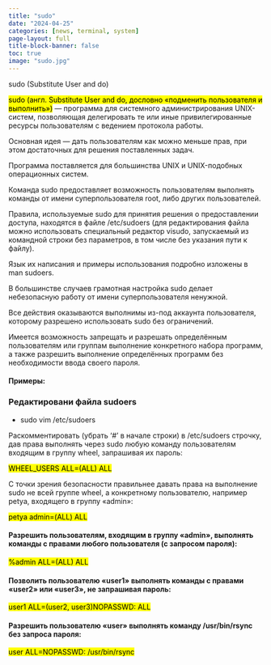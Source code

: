 ```yaml
---
title: "sudo"
date: "2024-04-25"
categories: [news, terminal, system]
page-layout: full
title-block-banner: false
toc: true
image: "sudo.jpg"
---
```


sudo (Substitute User and do)

<mark>sudo (англ. Substitute User and do, дословно «подменить пользователя и выполнить»)</mark>
— программа для системного администрирования UNIX-систем, позволяющая делегировать те или иные привилегированные ресурсы пользователям с ведением протокола работы.

Основная идея — дать пользователям как можно меньше прав, при этом достаточных для решения поставленных задач.

Программа поставляется для большинства UNIX и UNIX-подобных операционных систем.

Команда sudo предоставляет возможность пользователям выполнять команды от имени суперпользователя root, либо других пользователей.

Правила, используемые sudo для принятия решения о предоставлении доступа, находятся в файле /etc/sudoers (для редактирования файла можно использовать специальный редактор visudo, запускаемый из командной строки без параметров, в том числе без указания пути к файлу).

Язык их написания и примеры использования подробно изложены в man sudoers.

В большинстве случаев грамотная настройка sudo делает небезопасную работу от имени суперпользователя ненужной.

Все действия оказываются выполнимы из-под аккаунта пользователя, которому разрешено использовать sudo без ограничений.

Имеется возможность запрещать и разрешать определённым пользователям или группам выполнение конкретного набора программ, а также разрешить выполнение определённых программ без необходимости ввода своего пароля.

#### Примеры:

### Редактировани файла **sudoers**

- sudo vim /etc/sudoers

Раскомментировать (убрать '#' в начале строки) в /etc/sudoers строчку, дав права выполнять через sudo любую команду пользователям входящим в группу wheel, запрашивая их пароль:

<mark>WHEEL_USERS ALL=(ALL) ALL</mark>

С точки зрения безопасности правильнее давать права на выполнение sudo не всей группе wheel, а конкретному пользователю, например petya, входящего в группу «admin»:

<mark>petya admin=(ALL) ALL</mark>

#### Разрешить пользователям, входящим в группу «admin», выполнять команды с правами любого пользователя (с запросом пароля):

<mark>%admin ALL=(ALL) ALL</mark>


#### Позволить пользователю «user1» выполнять команды с правами «user2» или «user3», не запрашивая пароль:

<mark>user1 ALL=(user2, user3)NOPASSWD: ALL</mark>

#### Разрешить пользователю «user» выполнять команду /usr/bin/rsync без запроса пароля:

<mark>user ALL=NOPASSWD: /usr/bin/rsync</mark>
